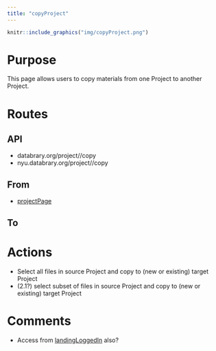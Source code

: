 ```yaml
---
title: "copyProject"
---
```


```r
knitr::include_graphics("img/copyProject.png")
```

# Purpose

This page allows users to copy materials from one Project to another Project.

# Routes

## API

- databrary.org/project/<id>/copy
- nyu.databrary.org/project/<id>/copy

## From

- [projectPage](projectPage.html)

## To

# Actions

- Select all files in source Project and copy to (new or existing) target Project
- (2.1?) select subset of files in source Project and copy to (new or existing) target Project

# Comments

- Access from [landingLoggedIn](LandingLoggedIn.html) also?
